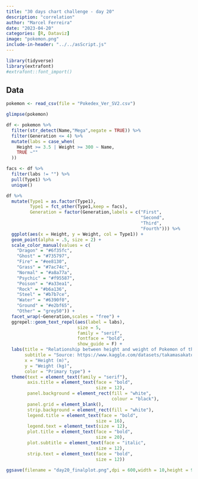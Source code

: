 ```yaml
---
title: "30 days chart challenge - day 20"
description: "correlation"
author: "Marcel Ferreira"
date: "2023-04-20"
categories: [R, Dataviz]
image: "pokemon.png"
include-in-header: "../../asScript.js"
---
```


```r
library(tidyverse)
library(extrafont)
#extrafont::font_import()
```

## Data

```r
pokemon <- read_csv(file = "Pokedex_Ver_SV2.csv")
```

```r
glimpse(pokemon)
```

```r
df <- pokemon %>%
  filter(str_detect(Name,"Mega",negate = TRUE)) %>%
  filter(Generation <= 4) %>%
  mutate(labs = case_when(
    Height >= 3.5 | Weight >= 300 ~ Name,
    TRUE ~""
  )) 

facs <- df %>%
  filter(labs != "") %>%
  pull(Type1) %>%
  unique()

df %>%
  mutate(Type1 = as.factor(Type1),
         Type1 = fct_other(Type1,keep = facs),
         Generation = factor(Generation,labels = c("First",
                                                   "Second",
                                                   "Third",
                                                   "Fourth"))) %>%
  ggplot(aes(x = Height, y = Weight, col = Type1)) +
  geom_point(alpha = .5, size = 2) +
  scale_color_manual(values = c(
    "Dragon" = "#6f35fc",
    "Ghost" = "#735797",
    "Fire" = "#ee8130",
    "Grass" = "#7ac74c",
    "Normal" = "#a8a77a",
    "Psychic" = "#f95587",
    "Poison" = "#a33ea1",
    "Rock" = "#b6a136",
    "Steel" = "#b7b7ce",
    "Water" = "#6390f0",
    "Ground" = "#e2bf65",
    "Other" = "grey50")) +
  facet_wrap(~Generation,scales = "free") +
  ggrepel::geom_text_repel(aes(label = labs),
                           size = 5, 
                           family = "serif",
                           fontface = "bold",
                           show_guide = F) +
  labs(title = "Relationship between height and weight of Pokemon of the first 4 generations.",
       subtitle = "Source: https://www.kaggle.com/datasets/takamasakato/pokemon-all-status-data",
       x = "Height (m)",
       y = "Weight (kg)",
       color = "Primary type") +
  theme(text = element_text(family = "serif"),
        axis.title = element_text(face = "bold",
                                  size = 12),
        panel.background = element_rect(fill = "white",
                                        colour = "black"),
        panel.grid = element_blank(),
        strip.background = element_rect(fill = "white"),
        legend.title = element_text(face = "bold",
                                  size = 16),
        legend.text = element_text(size = 12),
        plot.title = element_text(face = "bold",
                                  size = 20),
        plot.subtitle = element_text(face = "italic",
                                  size = 12),
        strip.text = element_text(face = "bold",
                                  size = 12))
```

```r
ggsave(filename = "day20_finalplot.png",dpi = 600,width = 10,height = 9)
```
